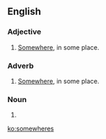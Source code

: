 ==English==

===Adjective===
{{en-adj|-}}

# {{context|nonstandard}} [[somewhere|Somewhere]], in some place.

===Adverb===
{{en-adv|-}}

# {{context|nonstandard}} [[somewhere|Somewhere]], in some place.

===Noun===
{{head|en}}

# {{plural of|somewhere}}

[[ko:somewheres]]